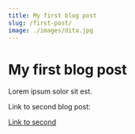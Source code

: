```yaml
---
title: My first blog post
slug: /first-post/
image: ./images/dita.jpg
---
```


# My first blog post

Lorem ipsum solor sit est.

Link to second blog post:

[Link to second](/second-post)
